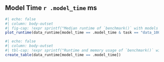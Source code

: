 ## Model Time `r .model_time` ms

```r
#| echo: false
#| column: body-outset
#| fig-cap: !expr sprintf("Median runtime of `benchmark()` with models trained for %i ms depending on the mlr3 version. The dashed line indicates the total training time of the models. Error bars represent the median absolute deviation of the runtime.", .model_time)
plot_runtime(data_runtime[model_time == .model_time & task == "data_1000"])
```

```r
#| echo: false
#| column: body-outset
#| tbl-cap: !expr sprintf("Runtime and memory usage of `benchmark()` with models trained for %i depending on the mlr3 version. The K factor shows how much longer the runtime is than the model training. A red background indicates that the runtime is 3 times larger than the total training time of the models. The table includes runtime and memory usage for tasks of size 1000 and 10,000.", .model_time)
create_table(data_runtime[model_time == .model_time])
```
